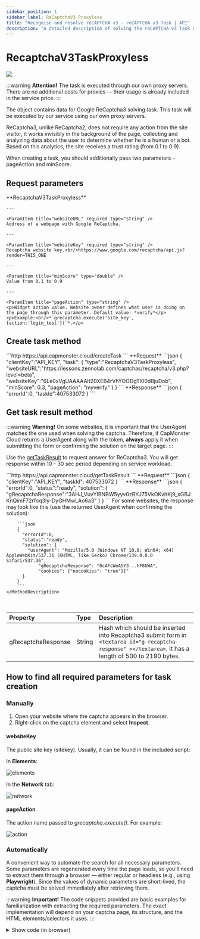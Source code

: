 ```yaml
---
sidebar_position: 1
sidebar_label: ReCaptchaV3 Proxyless
title: "Recognise and resolve reCAPTCHA v3 - reCAPTCHA v3 Task | API"
description: "A detailed description of solving the reCAPTCHA v3 Task using a proxy server for automated recognition and solving (bypass) reCAPTCHA v3 in the documentation in Capmonster Cloud Docs."
---
```



<ArticleHead slug="captchas/recaptcha-v3-task" />

# RecaptchaV3TaskProxyless

<PriceBlockWrap>
  <PriceBlock title="RecaptchaV3TaskProxyless" captchaId="recaptcha3"/>
</PriceBlockWrap>

![](./images/recaptcha-v3/recaptchaV3.png)

:::warning **Attention!**
The task is executed through our own proxy servers. There are no additional costs for proxies — their usage is already included in the service price.
:::

The object contains data for Google ReCaptcha3 solving task. This task will be executed by our service using our own proxy servers.

ReCaptcha3, unlike ReCaptcha2, does not require any action from the site visitor, it works invisibly in the background of the page, collecting and analyzing data about the user to determine whether he is a human or a bot. Based on this analytics, the site receives a trust rating (from 0.1 to 0.9).

When creating a task, you should additionally pass two parameters - pageAction and minScore.

## Request parameters


<TabItem value="proxyless" label="RecaptchaV3TaskProxyless (without proxy)" default className="bordered-panel">
    <ParamItem title="type" required type="string" />
    **RecaptchaV3TaskProxyless**

    ---

    <ParamItem title="websiteURL" required type="string" />
    Address of a webpage with Google ReCaptcha.

    ---

    <ParamItem title="websiteKey" required type="string" />
    Recaptcha website key.<br/>https://www.google.com/recaptcha/api.js?render=THIS_ONE

    ---

    <ParamItem title="minScore" type="double" />
    Value from 0.1 to 0.9

    ---

    <ParamItem title="pageAction" type="string" />
    <p>Widget action value. Website owner defines what user is doing on the page through this parameter. Default value: *verify*</p><p>Example:<br/>*`grecaptcha.execute('site_key', {action:'login_test'})`*.</p>
</TabItem>


## Create task method

<TabItem value="proxyless" label="RecaptchaV2TaskProxyless (without proxy)" default className="method-panel">
	<MethodItem>
		```http
		https://api.capmonster.cloud/createTask
		```
	</MethodItem>
	<MethodDescription>
		**Request**
		```json
		{
		  "clientKey":"API_KEY",
		  "task": {
			"type":"RecaptchaV3TaskProxyless",
			"websiteURL":"https://lessons.zennolab.com/captchas/recaptcha/v3.php?level=beta",
			"websiteKey":"6Le0xVgUAAAAAIt20XEB4rVhYOODgTl00d8juDob",
			"minScore": 0.3,
			"pageAction": "myverify"
		  }
		}
		```
		**Response**
		```json
		{
		  "errorId":0,
		  "taskId":407533072
		}
		```
	</MethodDescription>
</TabItem>


## Get task result method

:::warning **Warning!**
On some websites, it is important that the UserAgent matches the one used when solving the captcha. Therefore, if CapMonster Cloud returns a UserAgent along with the token, **always** apply it when submitting the form or confirming the solution on the target page.
:::

Use the [getTaskResult](../api/methods/get-task-result.mdx) to request answer for ReCaptcha3. You will get response within 10 - 30 sec period depending on service workload.

<TabItem value="proxyless" label="GeeTestTaskProxyless (without proxy)" default className="method-panel-full">
	<MethodItem>
		```http
		https://api.capmonster.cloud/getTaskResult
		```
	</MethodItem>
	<MethodDescription>
		**Request**
		```json
		{
		  "clientKey":"API_KEY",
		  "taskId": 407533072
		}
		```
		**Response**
		```json
		{
		  "errorId":0,
		  "status":"ready",
		  "solution": {
			"gRecaptchaResponse":"3AHJ_VuvYIBNBW5yyv0zRYJ75VkOKvhKj9_xGBJKnQimF72rfoq3Iy-DyGHMwLAo6a3"
		  }
		}
		```
    For some websites, the response may look like this (use the returned UserAgent when confirming the solution):
 
		```json
		{
		  "errorId":0,
		  "status":"ready",
		  "solution": {
			"userAgent": "Mozilla/5.0 (Windows NT 10.0; Win64; x64) AppleWebKit/537.36 (KHTML, like Gecko) Chrome/139.0.0.0 Safari/537.36", 
                "gRecaptchaResponse": "0cAFcWeA5Y3...hF8UWA", 
                "cookies": {"nocookies": "true"}}"
		  }
		}
		```
	</MethodDescription>
</TabItem>

<br />

|**Property**|**Type**|**Description**|
| :- | :- | :- |
|gRecaptchaResponse|String|Hash which should be inserted into Recaptcha3 submit form in `<textarea id="g-recaptcha-response" ></textarea>`. It has a length of 500 to 2190 bytes.|

## How to find all required parameters for task creation

### Manually

1. Open your website where the captcha appears in the browser.
2. Right-click on the captcha element and select **Inspect**.

#### websiteKey

The public site key (sitekey). Usually, it can be found in the included script:

In **Elements**:

![elements](images\recaptcha-v3\sitekey-elements.png)

In the **Network** tab:

![network](images\recaptcha-v3\sitekey-network.png)

#### pageAction

The action name passed to *grecaptcha.execute().* For example:​

![action](images\recaptcha-v3\action.png)

### Automatically

A convenient way to automate the search for all necessary parameters.
Some parameters are regenerated every time the page loads, so you'll need to extract them through a browser — either regular or headless (e.g., using **Playwright**).
Since the values of dynamic parameters are short-lived, the captcha must be solved immediately after retrieving them.

:::warning **Important!**
The code snippets provided are basic examples for familiarization with extracting the required parameters. The exact implementation will depend on your captcha page, its structure, and the HTML elements/selectors it uses.
:::

<Tabs className="full-width-tabs filled-tabs request-tabs">
  <TabItem value="js" label="JavaScript" default className="method-panel">
    <details>
      <summary>Show code (in browser)</summary>

      ```js
      (() => {
          const originalGrecaptcha = window.grecaptcha;

          if (!originalGrecaptcha || !originalGrecaptcha.execute) {
              console.warn("grecaptcha.execute not found. Wait until it loads.");
              return;
          }

          window.__extractedParams = null;

          window.grecaptcha = {
              ...originalGrecaptcha,
              execute: function(sitekey, config) {
                  console.log("Captured!");
                  console.log("sitekey:", sitekey);
                  console.log("action:", config?.action);
                  window.__extractedParams = {
                      sitekey,
                      action: config?.action
                  };

                  return originalGrecaptcha.execute(sitekey, config);
              },
              ready: originalGrecaptcha.ready
          };

          console.log("grecaptcha.execute is wrapped. Click the button - parameters will be captured.");
      })();
      ```
    </details>

    <details>
      <summary>Show code (Node.js)</summary>

      ```js
      import { chromium } from "playwright";

      (async () => {
        const browser = await chromium.launch({ headless: false });
        const context = await browser.newContext();
        const page = await context.newPage();

        const jsContents = [];

        page.on("response", async (response) => {
          try {
            const url = response.url();
            const ct = response.headers()["content-type"] || "";
            if (ct.includes("javascript") || url.endsWith(".js")) {
              const text = await response.text();
              jsContents.push(text);
            }
          } catch (e) {}
        });

        const targetUrl = "https://lessons.zennolab.com/captchas/recaptcha/v3.php?level=beta";
        await page.goto(targetUrl, { timeout: 60000 });
        await page.waitForTimeout(3000);

        const inlineScripts = await page.$$eval("script:not([src])", (scripts) =>
          scripts.map((s) => s.textContent)
        );
        jsContents.push(...inlineScripts);

        const executeRegex =
          /grecaptcha\.execute\(\s*['"]
          (?<sitekey>[^'"]+)['"]\s*,\s*\{[^}]*action\s*:\s*['"](?<action>[^'"]+)['"]/i;

        let foundSitekey = null;
        let foundAction = null;

        for (const js of jsContents) {
          const match = js.match(executeRegex);
          if (match && match.groups) {
            foundSitekey = match.groups.sitekey;
            foundAction = match.groups.action;
            break;
          }
        }

        console.log({
          sitekey: foundSitekey,
          action: foundAction,
        });

        await browser.close();
      })();
      ```
    </details>
  </TabItem>

  <TabItem value="python" label="Python" className="method-panel">
    <details>
      <summary>Show code</summary>

      ```python
      import asyncio
      import re
      from playwright.async_api import async_playwright

      async def extract_recaptcha_v3_execute(url):
          async with async_playwright() as p:
              browser = await p.chromium.launch(headless=False)
              context = await browser.new_context()
              page = await context.new_page()

              execute_pattern = re.compile(
                  r"grecaptcha\.execute\(\s*['\"]"
                  r"(?P<sitekey>[^'\"]+)['\"]\s*,\s*\{[^}]*action\s*:\s*['\"](?P<action>[^'\"]+)['\"]",
                  re.IGNORECASE
              )

              found_sitekey = None
              found_action = None
              js_contents = []

              async def handle_response(response):
                  try:
                      ct = response.headers.get("content-type", "")
                      if "javascript" in ct or response.url.endswith(".js"):
                          text = await response.text()
                          js_contents.append(text)
                  except:
                      pass

              page.on("response", handle_response)

              await page.goto(url, timeout=60000)
              await page.wait_for_timeout(3000)

              inline_scripts = await page.locator("script:not([src])").all_text_contents()
              js_contents += inline_scripts

              for js in js_contents:
                  match = execute_pattern.search(js)
                  if match:
                      found_sitekey = match.group("sitekey")
                      found_action = match.group("action")
                      break

              await browser.close()

              print({
                  "sitekey": found_sitekey,
                  "action": found_action
              })

      asyncio.run(extract_recaptcha_v3_execute("https://lessons.zennolab.com/captchas/recaptcha/v3.php?level=beta"))
      ```
    </details>
  </TabItem>

  <TabItem value="csharp" label="C#" className="method-panel">
    <details>
      <summary>Show code</summary>

      ```csharp
      using System;
      using System.Text.RegularExpressions;
      using System.Threading.Tasks;
      using Microsoft.Playwright;
      using System.Collections.Generic;

      class Program
      {
          public static async Task Main(string[] args)
          {
              await ExtractRecaptchaV3Execute
              ("https://lessons.zennolab.com/captchas/recaptcha/v3.php?level=beta");
          }

          public static async Task ExtractRecaptchaV3Execute(string url)
          {
              using var playwright = await Playwright.CreateAsync();
              var browser = await playwright.Chromium.LaunchAsync(new BrowserTypeLaunchOptions
              {
                  Headless = false
              });

              var context = await browser.NewContextAsync();
              var page = await context.NewPageAsync();

              string foundSitekey = null;
              string foundAction = null;
              var jsContents = new List<string>();

              page.Response += async (_, response) =>
              {
                  try
                  {
                      var ct = response.Headers.ContainsKey("content-type") ? 
                      response.Headers["content-type"] : "";
                      if ((ct != null && ct.Contains("javascript")) || response.Url.EndsWith(".js"))
                      {
                          var text = await response.TextAsync();
                          jsContents.Add(text);
                      }
                  }
                  catch { }
              };

              await page.GotoAsync(url, new PageGotoOptions { Timeout = 60000 });
              await page.WaitForTimeoutAsync(3000);

              var inlineScripts = await page.EvalOnSelectorAllAsync<string[]>(
                  "script:not([src])",
                  "els => els.map(e => e.textContent)"
              );
              jsContents.AddRange(inlineScripts);

              var regex = new Regex(@"grecaptcha\.execute\(\s*['""]"
              + @"(?<sitekey>[^'""]+)['""]\s*,\s*\{[^}]*action\s*:\s*['""](?<action>[^'""]+)['""]", 
              RegexOptions.IgnoreCase);

              foreach (var js in jsContents)
              {
                  var match = regex.Match(js);
                  if (match.Success)
                  {
                      foundSitekey = match.Groups["sitekey"].Value;
                      foundAction = match.Groups["action"].Value;
                      break;
                  }
              }

              Console.WriteLine($"sitekey: {foundSitekey}");
              Console.WriteLine($"action: {foundAction}");

              await browser.CloseAsync();
          }
      }
      ```
    </details>
  </TabItem>
</Tabs>

## Use the SDK Library

<Tabs className="full-width-tabs filled-tabs request-tabs" groupId="captcha-type">
  <TabItem value="js" label="JavaScript" default className="method-panel">
  
```js
// https://github.com/ZennoLab/capmonstercloud-client-js

import { 
  CapMonsterCloudClientFactory, 
  ClientOptions, 
  RecaptchaV3ProxylessRequest 
} from '@zennolab_com/capmonstercloud-client';

document.addEventListener('DOMContentLoaded', async () => {
  const cmcClient = CapMonsterCloudClientFactory.Create(
    new ClientOptions({ clientKey: '<your capmonster.cloud API key>' }) // Your CapMonster Cloud API key
  );

  console.log(await cmcClient.getBalance());

  const recaptchaV3Request = new RecaptchaV3ProxylessRequest({
    websiteURL: 'https://lessons.zennolab.com/captchas/recaptcha/v2_simple.php?level=high', // URL of the page with captcha
    websiteKey: '6Lcg7CMUAAAAANphynKgn9YAgA4tQ2KI_iqRyTwd', // Replace with the correct value
    minScore: 0.6, 
    pageAction: 'some-action', 
  });

  console.log(await cmcClient.Solve(recaptchaV3Request));
});
````

<BlogLink url="https://capmonster.cloud/en/blog/re-1/javascript-recaptcha-v3"/>

  </TabItem>

  <TabItem value="python" label="Python" className="method-panel">

```python
# https://github.com/Zennolab/capmonstercloud-client-python

import asyncio
from capmonstercloudclient import CapMonsterClient, ClientOptions
from capmonstercloudclient.requests import RecaptchaV3ProxylessRequest

client_options = ClientOptions(api_key="your_api_key")  # Your CapMonster Cloud API key
cap_monster_client = CapMonsterClient(options=client_options)

recaptcha_v3_request = RecaptchaV3ProxylessRequest(
    websiteUrl="https://lessons.zennolab.com/captchas/recaptcha/v3.php?level=beta",  # URL of the page with captcha
    websiteKey="6Le0xVgUAAAAAIt20XEB4rVhYOODgTl00d8juDob",  # Replace with the correct value
    minScore=0.6,  
    pageAction="myverify"  
)

async def solve_captcha():
    return await cap_monster_client.solve_captcha(recaptcha_v3_request)

responses = asyncio.run(solve_captcha())
print(responses)
```

<BlogLink url="https://capmonster.cloud/en/blog/re-1/python-recaptcha-v3"/>

  </TabItem>

  <TabItem value="csharp" label="C#" className="method-panel">

```csharp
// https://github.com/ZennoLab/capmonstercloud-client-dotnet

using Zennolab.CapMonsterCloud.Requests;
using Zennolab.CapMonsterCloud;

class Program
{
    static async Task Main(string[] args)
    {
        var clientOptions = new ClientOptions
        {
            ClientKey = "your_api_key"  // Your CapMonster Cloud API key
        };

        var cmCloudClient = CapMonsterCloudClientFactory.Create(clientOptions);

        var recaptchaV3Request = new RecaptchaV3ProxylessRequest
        {
            WebsiteUrl = "https://lessons.zennolab.com/captchas/recaptcha/v3.php?level=beta",  // URL of the page with captcha
            WebsiteKey = "6Le0xVgUAAAAAIt20XEB4rVhYOODgTl00d8juDob",  // Replace with the correct value
            MinScore = 0.6, 
            PageAction = "myverify"
        };

        var recaptchaV3Result = await cmCloudClient.SolveAsync(recaptchaV3Request);

        Console.WriteLine("Captcha solution: " + recaptchaV3Result.Solution.Value);
    }
}
```

<BlogLink url="https://capmonster.cloud/en/blog/re-1/c-recaptcha-v3"/>

  </TabItem>
</Tabs>

